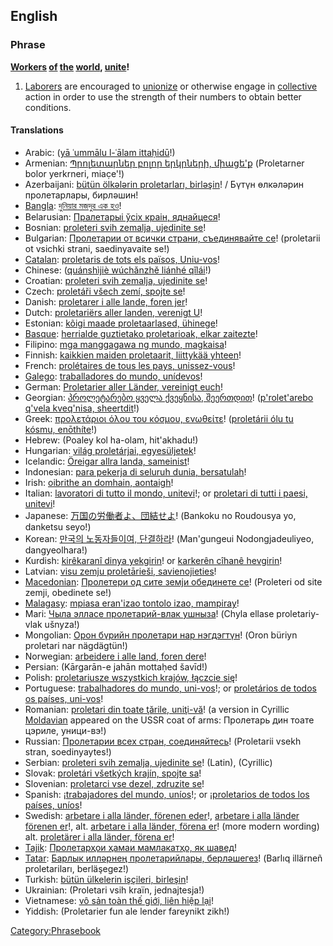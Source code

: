 ==English==

===Phrase===
{{wikipedia|Workers of the world, unite!}}
'''[[worker|Worker]]s [[of]] [[the]] [[world]], [[unite]]!'''

# [[laborer|Laborer]]s are encouraged to [[unionize]] or otherwise engage in [[collective]] action in order to use the strength of their numbers to obtain better conditions.

====Translations====
{{trans-top|workers of the world, unite}}
* Arabic: {{ARchar|![[يا عمال العالم اتحدوا ]]}} ([[yā ʿummālu l-ʿālam ittaḥidū]]!)
* Armenian: [[Պրոլետարներ բոլոր երկրների, միացե'ք]] (Proletarner bolor yerkrneri, miac̣e'{{unicode|ḳ}}!)
* Azerbaijani: [[bütün ölkələrin proletarları, birləşin]]! / Бүтүн өлкәләрин пролетарлары, бирләшин!
* [[Bangla]]: [[দুনিয়ার মজদুর এক হও]]!
* Belarusian: [[Пралетарыі ўсіх краін, яднайцеся]]!
* Bosnian: [[proleteri svih zemalja, ujedinite se]]!
* Bulgarian: [[Пролетарии от всички страни, съединявайте се]]! (proletarii ot vsichki strani, saedinyavaite se!)
* [[Catalan]]: [[proletaris de tots els països, Uniu-vos]]!
* Chinese: {{zh-ts|全世界無產者聯合起來|全世界无产者联合起来}} ([[quánshìjiè wúchǎnzhě liánhé qǐlái]]!)
* Croatian: [[proleteri svih zemalja, ujedinite se]]!
* Czech: [[proletáři všech zemí, spojte se]]!
* Danish: [[proletarer i alle lande, foren jer]]!
* Dutch: [[proletariërs aller landen, verenigt U]]!
* Estonian: [[kõigi maade proletaarlased, ühinege]]!
* [[Basque]]: [[herrialde guztietako proletarioak, elkar zaitezte]]!
* Filipino: [[mga manggagawa ng mundo, magkaisa]]!
* Finnish: [[kaikkien maiden proletaarit, liittykää yhteen]]!
* French: [[prolétaires de tous les pays, unissez-vous]]!
* [[Galego]]: [[traballadores do mundo, unídevos]]!
* German: [[Proletarier aller Länder, vereinigt euch]]!
* Georgian: [[პროლეტარებო ყველა ქვეყნისა, შეერთდით]]! ([[p'rolet'arebo q'vela kveq'nisa, sheertdit]]!)
* Greek: [[προλετάριοι όλου του κόσμου, ενωθείτε]]! ([[proletárii ólu tu kósmu, enōthíte]]!)
* Hebrew: {{lang|he|![[פועלי כל העולם התאחדו]]}} (Poaley kol ha-olam, hit'akhadu!)
* Hungarian: [[világ proletárjai, egyesüljetek]]!
* Icelandic: [[Öreigar allra landa, sameinist]]!
* Indonesian: [[para pekerja di seluruh dunia, bersatulah]]!
* Irish: [[oibrithe an domhain, aontaigh]]!
* Italian: [[lavoratori di tutto il mondo, unitevi]]!; or [[proletari di tutti i paesi, unitevi]]!
* Japanese: [[万国の労働者よ、団結せよ]]! (Bankoku no Roudousya yo, danketsu seyo!)
* Korean: [[만국의 노동자들이여, 단결하라]]! (Man'gungeui Nodongjadeuliyeo, dangyeolhara!)
* Kurdish: [[kirêkaranî dinya yekgirin]]! or [[karkerên cîhanê hevgirin]]!
* Latvian: [[visu zemju proletārieši, savienojieties]]!
* [[Macedonian]]: [[Пролетери од сите земји обединете се]]! (Proleteri od site zemji, obedinete se!)
* [[Malagasy]]: [[mpiasa eran'izao tontolo izao, mampiray]]!
* Mari: [[Чыла элласе пролетарий-влак ушныза]]! (Chyla ellase proletariy-vlak ušnyza!)
* Mongolian: [[Орон бүрийн пролетари нар нэгдэгтүн]]! (Oron büriyn proletari nar nägdägtün!)
* Norwegian: [[arbeidere i alle land, foren dere]]!
* Persian: {{lang|fa|![[کارگران جهان متحد شوید]] }} (Kārgarān-e jahān mottaḥed šavīd!)
* Polish: [[proletariusze wszystkich krajów, łączcie się]]!
* Portuguese: [[trabalhadores do mundo, uni-vos]]!; or [[proletários de todos os paí­ses, uni-vos]]!
* Romanian: [[proletari din toate ţările, uniţi-vă]]! (a version in Cyrillic [[Moldavian|Moldavian]] appeared on the USSR coat of arms: Пролетарь дин тоате цэриле, уници-вэ!)
* Russian: [[Пролетарии всех стран, соединяйтесь]]! (Proletarii vsekh stran, soedinyaytes!)
* Serbian: [[proleteri svih zemalja, ujedinite se]]! (Latin), {{lang|sr|Пролетери свих земаља, уједините се!}} (Cyrillic)
* Slovak: [[proletári všetkých krajín, spojte sa]]!
* Slovenian: [[proletarci vse dezel, zdruzite se]]!
* Spanish: ¡[[trabajadores del mundo, uníos]]!; or ¡[[proletarios de todos los países, uní­os]]!
* Swedish: [[arbetare i alla länder, förenen eder]]!, [[arbetare i alla länder förenen er]]!, alt. [[arbetare i alla länder, förena er]]! (more modern wording) alt. [[proletärer i alla länder, förena er]]!
* [[Tajik]]: [[Пролетарҳои ҳамаи мамлакатҳо, як шавед]]!
* [[Tatar]]: [[Барлык илләрнең пролетарийлары, берләшегез]]! (Barlıq illärneñ proletariları, berläşegez!)
* Turkish: [[bütün ülkelerin işçileri, birleşin]]!
* Ukrainian: {{lang|uk|[[Пролетарі всіх країн, єднайтеся]]!}} (Proletari vsih kraïn, jednajtesja!)
* Vietnamese: [[vô sản toàn thế giới, liên hiệp lại]]!
* Yiddish: {{lang|yi|![[פראָלעטאריער פון אלע לענדער, פאראייניקט זיך]]}} (Proletarier fun ale lender fareynikt zikh!)
{{trans-bottom}}

[[Category:Phrasebook]]